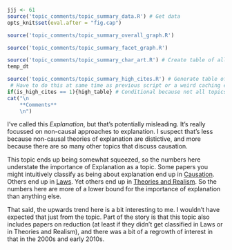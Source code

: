 ```r
jjj <- 61
source('topic_comments/topic_summary_data.R') # Get data
opts_knit$set(eval.after = "fig.cap")
```

```r
source('topic_comments/topic_summary_overall_graph.R')
```

```r
source('topic_comments/topic_summary_facet_graph.R')
```

```r
source('topic_comments/topic_summary_char_art.R') # Create table of all articles in topic
temp_dt
```

```r
source('topic_comments/topic_summary_high_cites.R') # Generate table of highly cited articles. 
 # Have to do this at same time as previous script or a weird caching error occurs.
if(is_high_cites == 1){high_table} # Conditional because not all topics have high cites
cat("\n
	**Comments**
	\n")
```

I've called this _Explanation_, but that's potentially misleading. It's really focussed on non-causal approaches to explanation. I suspect that's less because non-causal theories of explanation are distictive, and more because there are so many other topics that discuss causation.

This topic ends up being somewhat squeezed, so the numbers here understate the importance of Explanation as a topic. Some papers you might intuitively classify as being about explanation end up in [Causation](#topic55). Others end up in [Laws](#topic46). Yet others end up in [Theories and Realism](#topic67). So the numbers here are more of a lower bound for the importance of explanation than anything else.

That said, the upwards trend here is a bit interesting to me. I wouldn't have expected that just from the topic. Part of the story is that this topic also includes papers on reduction (at least if they didn't get classified in Laws or in Theories and Realism), and there was a bit of a regrowth of interest in that in the 2000s and early 2010s.